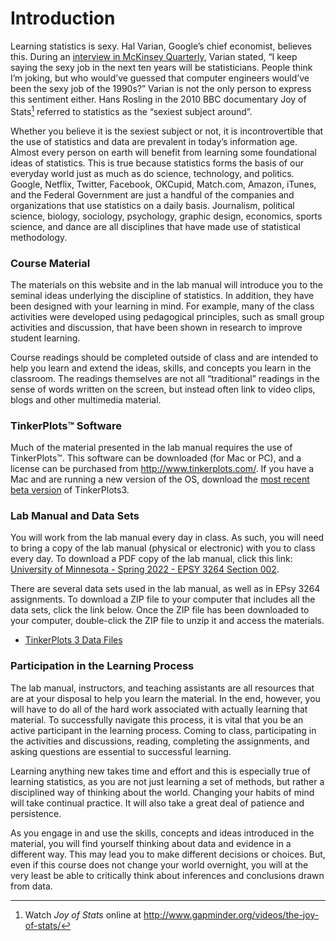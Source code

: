# Introduction {-}

Learning statistics is sexy. Hal Varian, Google's chief economist, believes this. During an [interview in McKinsey Quarterly](http://www.mckinsey.com/industries/high-tech/our-insights/hal-varian-on-how-the-web-challenges-managers), Varian stated, "I keep saying the sexy job in the next ten years will be statisticians. People think I'm joking, but who would've guessed that computer engineers would've been the sexy job of the 1990s?" Varian is not the only person to express this sentiment either. Hans Rosling in the 2010 BBC documentary Joy of Stats^[Watch *Joy of Stats* online at [http://www.gapminder.org/videos/the-joy-of-stats/](http://www.gapminder.org/videos/the-joy-of-stats/)] referred to statistics as the "sexiest subject around".

Whether you believe it is the sexiest subject or not, it is incontrovertible that the use of statistics and data are prevalent in today's information age. Almost every person on earth will benefit from learning some foundational ideas of statistics. This is true because statistics forms the basis of our everyday world just as much as do science, technology, and politics. Google, Netflix, Twitter, Facebook, OKCupid, Match.com, Amazon, iTunes, and the Federal Government are just a handful of the companies and organizations that use statistics on a daily basis. Journalism, political science, biology, sociology, psychology, graphic design, economics, sports science, and dance are all disciplines that have made use of statistical methodology.

### Course Material {-}

The materials on this website and in the lab manual will introduce you to the seminal ideas underlying the discipline of statistics. In addition, they have been designed with your learning in mind. For example, many of the class activities were developed using pedagogical principles, such as small group activities and discussion, that have been shown in research to improve student learning. 

Course readings should be completed outside of class and are intended to help you learn and extend the ideas, skills, and concepts you learn in the classroom. The readings themselves are not all "traditional" readings in the sense of words written on the screen, but instead often link to video clips, blogs and other multimedia material. 


### TinkerPlots&trade; Software {-}

Much of the material presented in the lab manual requires the use of TinkerPlots&trade;. This software can be downloaded (for Mac or PC), and a license can be purchased from [http://www.tinkerplots.com/](http://www.tinkerplots.com/). If you have a Mac and are running a new version of the OS, download the [most recent beta version](ttp://www.tinkerplots.com/beta) of TinkerPlots3.


### Lab Manual and Data Sets {-}

You will work from the lab manual every day in class. As such, you will need to bring a copy of the lab manual (physical or electronic) with you to class every day. To download a PDF copy of the lab manual, click this link: [University of Minnesota - Spring 2022 - EPSY 3264 Section 002](https://github.com/RaoVNV/statistical-thinking/blob/master/statistical-thinking-v4_3_Rao.pdf?raw=true).

There are several data sets used in the lab manual, as well as in EPsy 3264 assignments. To download a ZIP file to your computer that includes all the data sets, click the link below. Once the ZIP file has been downloaded to your computer, double-click the ZIP file to unzip it and access the materials.

- [TinkerPlots 3 Data Files](https://github.com/RaoVNV/statistical-thinking/blob/master/tp3-data.zip?raw=true)



### Participation in the Learning Process {-}

The lab manual, instructors, and teaching assistants are all resources that are at your disposal to help you learn the material. In the end, however, you will have to do all of the hard work associated with actually learning that material. To successfully navigate this process, it is vital that you be an active participant in the learning process. Coming to class, participating in the activities and discussions, reading, completing the assignments, and asking questions are essential to successful learning.

Learning anything new takes time and effort and this is especially true of learning statistics, as you are not just learning a set of methods, but rather a disciplined way of thinking about the world. Changing your habits of mind will take continual practice. It will also take a great deal of patience and persistence. 

As you engage in and use the skills, concepts and ideas introduced in the material, you will find yourself thinking about data and evidence in a different way. This may lead you to make different decisions or choices. But, even if this course does not change your world overnight, you will at the very least be able to critically think about inferences and conclusions drawn from data.
